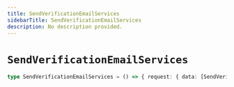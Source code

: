 ```yaml
---
title: SendVerificationEmailServices
sidebarTitle: SendVerificationEmailServices
description: No description provided.
---
```


# `SendVerificationEmailServices`

```ts
type SendVerificationEmailServices = () => { request: { data: [SendVerificationEmailResponse](/reference/docgen/javascript/auth/types/send-verification-email-response) } }
```
